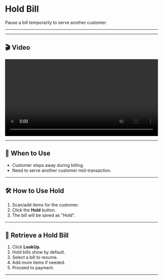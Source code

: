 # Hold Bill

Pause a bill temporarily to serve another customer.

---
---

## 🎬 Video

<video controls width="100%">
  <source src="https://raw.githubusercontent.com/GunaMyCom/smartposv7/master/docs/assets/videos/hold.mp4" type="video/mp4" />
  Your browser does not support the video tag.
</video>

---
## 📝 When to Use

- Customer steps away during billing.
- Need to serve another customer mid-transaction.

---

## 🛠️ How to Use Hold

1. Scan/add items for the customer.
2. Click the **Hold** button.
3. The bill will be saved as "Hold".

---

## 🔁 Retrieve a Hold Bill

1. Click **LookUp**.
2. Hold bills show by default.
3. Select a bill to resume.
4. Add more items if needed.
5. Proceed to payment.

---
